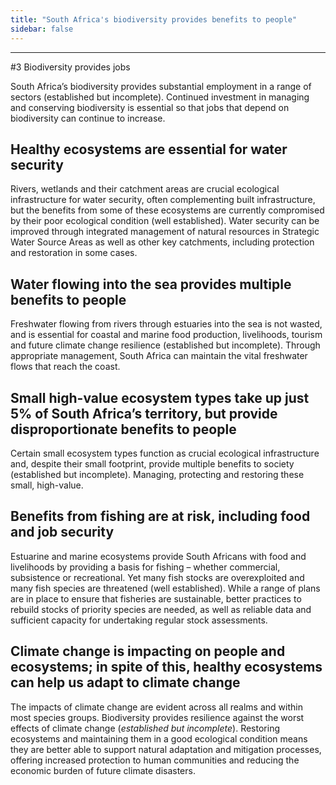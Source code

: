 ```yaml
---
title: "South Africa's biodiversity provides benefits to people"
sidebar: false
---
```


------------------------------------------------------------------------

#3 Biodiversity provides jobs

South Africa's biodiversity provides substantial employment in a range of sectors (established but incomplete). Continued investment in managing and conserving biodiversity is essential so that jobs that depend on biodiversity can continue to increase.

## Healthy ecosystems are essential for water security

Rivers, wetlands and their catchment areas are crucial ecological infrastructure for water security, often complementing built infrastructure, but the benefits from some of these ecosystems are currently compromised by their poor ecological condition (well established). Water security can be improved through integrated management of natural resources in Strategic Water Source Areas as well as other key catchments, including protection and restoration in some cases.

## Water flowing into the sea provides multiple benefits to people

Freshwater flowing from rivers through estuaries into the sea is not wasted, and is essential for coastal and marine food production, livelihoods, tourism and future climate change resilience (established but incomplete). Through appropriate management, South Africa can maintain the vital freshwater flows that reach the coast.

## Small high-value ecosystem types take up just 5% of South Africa's territory, but provide disproportionate benefits to people

Certain small ecosystem types function as crucial ecological infrastructure and, despite their small footprint, provide multiple benefits to society (established but incomplete). Managing, protecting and restoring these small, high-value.

## Benefits from fishing are at risk, including food and job security

Estuarine and marine ecosystems provide South Africans with food and livelihoods by providing a basis for fishing -- whether commercial, subsistence or recreational. Yet many fish stocks are overexploited and many fish species are threatened (well established). While a range of plans are in place to ensure that fisheries are sustainable, better practices to rebuild stocks of priority species are needed, as well as reliable data and sufficient capacity for undertaking regular stock assessments.

## Climate change is impacting on people and ecosystems; in spite of this, healthy ecosystems can help us adapt to climate change

The impacts of climate change are evident across all realms and within most species groups. Biodiversity provides resilience against the worst effects of climate change (*established but incomplete*). Restoring ecosystems and maintaining them in a good ecological condition means they are better able to support natural adaptation and mitigation processes, offering increased protection to human communities and reducing the economic burden of future climate disasters.
